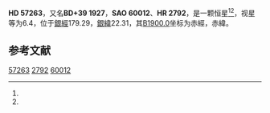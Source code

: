 {{Starbox begin
| name = HD 57263
}}
{{Starbox observe
| epoch = [[J2000.0|J2000.0]]
| constell = {{星座名待查}}<ref name=SIMBAD>{{cite web
 | url=http://simbad.u-strasbg.fr/simbad/sim-id?Ident=HR+2792
 | title =Pulsating variable Star
 | publisher=Centre de Données astronomiques de Strasbourg
 | work=SIMBAD
 | accessdate=2012-07-13}}</ref><ref name=DATA>{{cite web
 | url=http://vizier.u-strasbg.fr/viz-bin/VizieR-5?-out.add=.&-source=5050&-corr=PK=HR&-out.max=9999&HR=2792
 | title=VizieR Detailed Page
 | accessdate=2012-07-13
 | archive-date=2016-03-05
 | archive-url=https://web.archive.org/web/20160305031609/http://vizier.u-strasbg.fr/viz-bin/VizieR-5?-out.add=.&-source=5050&-corr=PK=HR&-out.max=9999&HR=2792
 | dead-url=no
 }}</ref>
| 星官 = 
| ra = {{RA|7|22|13.4}}<ref name=SIMBAD /><ref name=DATA />
| dec = {{DEC|+38|59|46}}<ref name=SIMBAD /><ref name=DATA />
| appmag_v = 6.4<ref name=SIMBAD /><ref name=DATA />
}}
{{Starbox character
| class = K0<ref name=SIMBAD /><ref name=DATA />
| b-v = 1.22<ref name=SIMBAD /><ref name=DATA />
| u-b = 1.23<ref name=SIMBAD /><ref name=DATA />
| r-i = <ref name=SIMBAD /><ref name=DATA />
| variable = 
}}
{{Starbox astrometry
| radial_v = 1.23
| prop_mo_ra = 3
| parallax = 
| p_error = 
}}
{{Starbox catalog
| names =BD+39 1927，[[SAO星表|SAO]] 60012，[[HD星表|HD]] 57263，[[HR星表|HR]] 2792}}
{{Starbox reference |Simbad=HR+2792}}
{{Starbox end}}

'''HD 57263'''，又名'''BD+39 1927'''，'''SAO 60012'''、'''HR 2792'''，是一颗恒星<ref name=SIMBAD /><ref name=DATA />，视星等为6.4，位于[[銀道座標系|銀經]]179.29，[[銀道座標系|銀緯]]22.31，其[[B1900.0|B1900.0]]坐标为赤經{{RA|7|15|23.8}}，赤緯{{DEC|+39|22.31|5}}。

== 参考文献 ==
{{reflist}}

{{star-stub}}

[[Category:HD和HDE天體|57263]]
[[Category:HR天體|2792]]
[[Category:SAO天體|60012]]